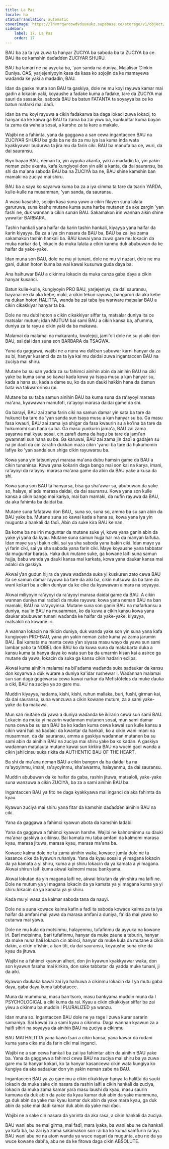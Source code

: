 ```yaml
---
title: La Paz
locale: ha
statusTranslation: automatic
coverImage: https://lhvmrqwrcowdvduuaukz.supabase.co/storage/v1/object/public/strapi-uploads/small_cover-educacion-fundamental.webp-2d51a7828a2b1309555be27f7e2a61a0.webp
sidebar:
    label: 17. La Paz
    order: 17
---
```

BAU ba za ta iya zuwa ta hanyar ZUCIYA ba saboda ba ta ZUCIYA ba ce. BAU ita ce kamshin daɗaɗɗen ZUCIYAR SHURU.

BAU ba lamari ne na ayyuka ba, 'yan sanda na duniya, Majalisar Ɗinkin Duniya. OAS, yarjejeniyoyin ƙasa da ƙasa ko sojojin da ke mamayewa waɗanda ke yaƙi a madadin, BAU.

Idan da gaske muna son BAU ta gaskiya, dole ne mu koyi rayuwa kamar mai gadin a lokacin yaƙi, koyaushe a faɗake kuma a faɗake, tare da ZUCIYA mai sauri da sassauƙa, saboda BAU ba batun FATANTA ta soyayya ba ce ko batun mafarki mai daɗi.

Idan ba mu koyi rayuwa a cikin faɗakarwa ba daga lokaci zuwa lokaci, to hanyar da ke kaiwa ga BAU ta zama ba zai yiwu ba, kunkuntar kuma bayan ta zama da wahala sosai, a ƙarshe za ta ƙare a makale.

Wajibi ne a fahimta, yana da gaggawa a san cewa ingantaccen BAU na ZUCIYAR SHURU ba gida ba ne da za mu iya isa kuma inda wata kyakkyawar budurwa ta jira mu da farin ciki. BAU ba manufa ba ce, wuri, da dai sauransu.

Biyo bayan BAU, neman ta, yin ayyuka akanta, yaƙi a madadin ta, yin yaƙin neman zaɓe akanta, kafa ƙungiyoyi don yin aiki a kanta, da dai sauransu, ba shi da ma'ana saboda BAU ba na ZUCIYA ba ne, BAU shine kamshin ban mamaki na zuciya mai shiru.

BAU ba a saya ko sayarwa kuma ba za a iya cimma ta tare da tsarin YARDA, kulle-kulle na musamman, 'yan sanda, da sauransu.

A wasu ƙasashe, sojojin ƙasa suna yawo a cikin filayen suna lalata garuruwa, suna kashe mutane kuma suna harbe mutanen da ake zargin 'yan fashi ne, duk wannan a cikin sunan BAU. Sakamakon irin wannan aikin shine yawaitar BARBARA.

Tashin hankali yana haifar da ƙarin tashin hankali, ƙiyayya yana haifar da ƙarin ƙiyayya. Ba za a iya cin nasara da BAU ba, BAU ba zai iya zama sakamakon tashin hankali ba. BAU kawai yana zuwa gare mu lokacin da muka narkar da I, lokacin da muka lalata a cikin kanmu duk abubuwan da ke haifar da yaƙe-yaƙe.

Idan muna son BAU, dole ne mu yi tunani, dole ne mu yi nazari, dole ne mu gani, dukan hoton kuma ba wai kawai kusurwa guda ɗaya ba.

Ana haihuwar BAU a cikinmu lokacin da muka canza gaba ɗaya a cikin hanyar kusanci.

Batun kulle-kulle, ƙungiyoyin PRO BAU, yarjejeniya, da dai sauransu, bayanai ne da aka keɓe, maki, a cikin tekun rayuwa, ɓangarori da aka keɓe na dukan hoton HALITTA, wanda ba zai taɓa iya warware matsalar BAU a cikin cikakkiyar hanyar ta ba.

Dole ne mu dubi hoton a cikin cikakkiyar siffar ta, matsalar duniya ita ce matsalar mutum; idan MUTUM bai sami BAU a cikin kansa ba, al'umma, duniya za ta rayu a cikin yaƙi da ba makawa.

Malamai da malamai na makarantu, kwalejoji, jami'o'i dole ne su yi aiki don BAU, sai dai idan suna son BARBARA da TSAGWA.

Yana da gaggawa, wajibi ne a nuna wa ɗaliban sabuwar ƙarni hanyar da za su bi, hanyar kusanci da za ta iya kai mu daidai zuwa ingantaccen BAU na zuciya mai shiru.

Mutane ba su san yadda za su fahimci ainihin abin da ainihin BAU na ciki yake ba kuma suna so kawai kada kowa ya tsaya musu a kan hanyar su, kada a hana su, kada a dame su, ko da sun ɗauki haƙƙin hana da damun ɓata wa takwarorinsu rai.

Mutane ba su taɓa samun ainihin BAU ba kuma suna da ra'ayoyi marasa ma'ana, kyawawan manufofi, ra'ayoyi marasa daidai game da shi.

Ga barayi, BAU zai zama farin ciki na samun damar yin sata ba tare da hukunci ba tare da 'yan sanda sun tsaya musu a kan hanyar su ba. Ga masu fasa kwauri, BAU zai zama iya shigar da fasa kwaurin su a ko'ina ba tare da hukumomi sun hana su ba. Ga masu yunƙurin jama'a, BAU zai zama sayarwa mai kyau sosai, cin zarafi dama da hagu ba tare da jami'an gwamnati sun hana su ba. Ga karuwai, BAU zai zama jin daɗi a gadajen su na jin daɗi da cin zarafin dukkan maza cikin 'yanci ba tare da hukumomin lafiya ko 'yan sanda sun shiga cikin rayuwarsu ba.

Kowa yana yin tatsuniyoyi marasa ma'ana dubu hamsin game da BAU a cikin tunaninsa. Kowa yana ƙoƙarin ɗaga bango mai son kai na ƙarya, imani, ra'ayoyi da ra'ayoyi marasa ma'ana game da abin da BAU yake a kusa da shi.

Kowa yana son BAU ta hanyarsa, bisa ga sha'awar sa, abubuwan da yake so, halaye, al'adu marasa daidai, da dai sauransu. Kowa yana son kulle kansa a cikin bango mai kariya, mai ban mamaki, da nufin rayuwa da BAU, da aka fahimta ba daidai ba.

Mutane suna fafatawa don BAU,, suna so, suna so, amma ba su san abin da BAU yake ba. Mutane suna so kawai kada a hana su, kowa yana iya yin mugunta a hankali da faɗi. Abin da suke kira BAU ke nan.

Ba kome ba ne irin muguntar da mutane suke yi, kowa yana ganin abin da yake yi yana da kyau. Mutane suna samun hujja har ma da manyan laifuka. Idan maye ya yi baƙin ciki, sai ya sha saboda yana baƙin ciki. Idan maye ya yi farin ciki, sai ya sha saboda yana farin ciki. Maye koyaushe yana tabbatar da muguntar barasa. Haka duk mutane suke, ga kowane laifi suna samun hujja, babu wanda ya ɗauki kansa mai karkata, kowa yana ɗaukar kansa mai adalci da gaskiya.

Akwai ƴan gudun hijira da yawa waɗanda suka yi kuskuren zato cewa BAU ita ce samun damar rayuwa ba tare da aiki ba, cikin nutsuwa da ba tare da wani ƙoƙari ba a cikin duniyar da ke cike da kyawawan almara na soyayya.

Akwai miliyoyin ra'ayoyi da ra'ayoyi marasa daidai game da BAU. A cikin wannan duniya mai raɗaɗi da muke rayuwa: kowa yana neman BAU na ban mamaki, BAU na ra'ayoyinsa. Mutane suna son ganin BAU na mafarkansu a duniya, nau'in BAU na musamman, ko da kuwa a cikin kansu kowa yana ɗaukar abubuwan tunani waɗanda ke haifar da yaƙe-yaƙe, ƙiyayya, matsaloli na kowane iri.

A wannan lokacin na rikicin duniya, duk wanda yake son yin suna yana kafa ƙungiyoyin PRO-BAU, yana yin yaƙin neman zaɓe kuma ya zama jarumin BAU. Bai kamata mu manta cewa ƴan siyasa masu wayo da yawa sun sami lambar yabo ta NOBEL don BAU ko da kuwa suna da makabarta duka a kansu kuma ta hanya ɗaya ko wata sun ba da umarnin kisan kai a asirce ga mutane da yawa, lokacin da suka ga kansu cikin haɗarin eclips.

Akwai kuma ainihin malamai na bil'adama waɗanda suka sadaukar da kansu don koyarwa a duk wurare a duniya ka'idar rushewar I. Waɗannan malamai sun san daga gogewarsu cewa kawai narkar da Mefistófeles da muke ɗauka a ciki, BAU na zuciya ya zo gare mu.

Muddin ƙiyayya, haɗama, kishi, kishi, ruhun mallaka, buri, fushi, girman kai, da dai sauransu, suna wanzuwa a cikin kowane mutum, za a sami yaƙe-yaƙe da ba makawa.

Mun san mutane da yawa a duniya waɗanda ke ikirarin cewa sun sami BAU. Lokacin da muka yi nazarin waɗannan mutanen sosai, mun sami damar nuna cewa ba su san BAU ba ko kaɗan kuma cewa kawai sun kulle kansu a cikin wani hali na kaɗaici da kwantar da hankali, ko a cikin wani imani na musamman, da dai sauransu, amma a gaskiya waɗannan mutanen ba su sami abin da ainihin BAU na zuciya mai shiru yake ba ko kaɗan. A gaskiya waɗannan matalauta mutane kawai sun ƙirƙira BAU na wucin gadi wanda a cikin jahilcinsu suka rikita da AUTHENTIC BAU OF THE HEART.

Ba shi da ma'ana neman BAU a cikin bangon da ba daidai ba na ra'ayoyinmu, imani, ra'ayoyinmu, sha'awarmu, halayenmu, da dai sauransu.

Muddin abubuwan da ke haifar da gaba, rashin jituwa, matsaloli, yaƙe-yaƙe suna wanzuwa a cikin ZUCIYA, ba za a sami ainihin BAU ba.

Ingantaccen BAU ya fito ne daga kyakkyawa mai inganci da aka fahimta da kyau.

Kyawun zuciya mai shiru yana fitar da kamshin daɗaɗɗen ainihin BAU na ciki.

Yana da gaggawa a fahimci kyawun abota da kamshin ladabi.

Yana da gaggawa a fahimci kyawun harshe. Wajibi ne kalmominmu su ɗauki ma'anar gaskiya a cikinsu. Bai kamata mu taɓa amfani da kalmomi marasa kyau, marasa jituwa, marasa kyau, marasa ma'ana ba.

Kowace kalma dole ne ta zama ainihin waƙa, kowace jumla dole ne ta kasance cike da kyawun ruhaniya. Yana da kyau sosai a yi magana lokacin da ya kamata a yi shiru, kuma a yi shiru lokacin da ya kamata a yi magana. Akwai shirun laifi kuma akwai kalmomi masu banƙyama.

Akwai lokutan da yin magana laifi ne, akwai lokutan da yin shiru ma laifi ne. Dole ne mutum ya yi magana lokacin da ya kamata ya yi magana kuma ya yi shiru lokacin da ya kamata ya yi shiru.

Kada mu yi wasa da kalmar saboda tana da nauyi.

Dole ne a auna kowace kalma kafin a faɗi ta saboda kowace kalma za ta iya haifar da amfani mai yawa da marasa amfani a duniya, fa'ida mai yawa ko cutarwa mai yawa.

Dole ne mu kula da motsinmu, halayenmu, tufafinmu da ayyuka na kowane iri. Bari motsinmu, bari tufafinmu, hanyar da muke zaune a teburin, hanyar da muke nuna hali lokacin cin abinci, hanyar da muke kula da mutane a cikin ɗakin, a cikin ofishin, a kan titi, da dai sauransu, koyaushe suna cike da kyau da jituwa.

Wajibi ne a fahimci kyawun alheri, don jin kyawun kyakkyawar waƙa, don son kyawun fasaha mai ƙirƙira, don sake tabbatar da yadda muke tunani, ji da aiki.

Kyawun ɗaukaka kawai zai iya haihuwa a cikinmu lokacin da I ya mutu gaba ɗaya, gaba ɗaya kuma tabbatacce.

Muna da mummuna, masu ban tsoro, masu banƙyama muddin muna da I PSYCHOLOGICAL a ciki kuma da rai. Kyau a cikin cikakkiyar siffar ba zai yiwu a cikinmu ba muddin I PLURALIZED ya wanzu.

Idan muna so. Ingantaccen BAU dole ne ya rage I zuwa ƙurar sararin samaniya. Sai kawai za a sami kyau a cikinmu. Daga wannan kyawun za a haifi sihiri na soyayya da ainihin BAU na zuciya a cikinmu

BAU MAI HALITTA yana kawo tsari a cikin kansa, yana kawar da rudani kuma yana cika mu da farin ciki mai inganci.

Wajibi ne a san cewa hankali ba zai iya fahimtar abin da ainihin BAU yake ba. Yana da gaggawa a fahimci cewa BAU na zuciya mai shiru ba ya zuwa gare mu ta hanyar ƙoƙari, ko ta hanyar kasancewa cikin wata ƙungiya ko ƙungiya da aka sadaukar don yin yaƙin neman zaɓe na BAU.

Ingantaccen BAU ya zo gare mu a cikin cikakkiyar hanya ta halitta da sauƙi lokacin da muka sake cin nasara da rashin laifi a cikin hankali da zuciya, lokacin da muka zama kamar yara masu laushi da kyau, masu saurin kamuwa da duk abin da yake da kyau kamar duk abin da yake mummuna, ga duk abin da yake mai kyau kamar duk abin da yake mara kyau, ga duk abin da yake mai dadi kamar duk abin da yake mai ɗaci.

Wajibi ne a sake cin nasara da yarinta da aka rasa, a cikin hankali da zuciya.

BAU wani abu ne mai girma, mai faɗi, mara iyaka, ba wani abu ne da hankali ya kafa ba, ba zai iya zama sakamakon son rai ba ko kuma samfurin ra'ayi. BAU wani abu ne na atom wanda ya wuce nagari da mugunta, abu ne da ya wuce kowane ɗabi'a, abu ne da ke fitowa daga cikin ABSOLUTE.

